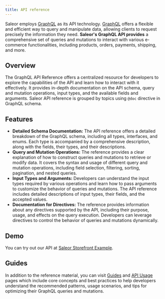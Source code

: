 ```yaml
---
title: API reference
---
```


Saleor employs [GraphQL](https://graphql.org/) as its API technology. [GraphQL](https://graphql.org/) offers a flexible and efficient way to query and manipulate data, allowing clients to request precisely the information they need. **Saleor's GraphQL API provides** a comprehensive set of queries and mutations to interact with various e-commerce functionalities, including products, orders, payments, shipping, and more.

## Overview

The GraphQL API Reference offers a centralized resource for developers to explore the capabilities of the API and learn how to interact with it effectively. It provides in-depth documentation on the API schema, query and mutation operations, input types, and the available fields and arguments. Saleor API reference is grouped by topics using `@doc` directive in GraphQL schema.

## Features

- **Detailed Schema Documentation:** The API reference offers a detailed breakdown of the GraphQL schema, including all types, interfaces, and enums. Each type is accompanied by a comprehensive description, along with the fields, their types, and their descriptions.
- **Query and Mutation Operations:** The reference provides a clear explanation of how to construct queries and mutations to retrieve or modify data. It covers the syntax and usage of different query and mutation operations, including field selection, filtering, sorting, pagination, and nested queries.
- **Input Types and Arguments:** Developers can understand the input types required by various operations and learn how to pass arguments to customize the behavior of queries and mutations. The API reference includes detailed descriptions of input types, their fields, and the accepted values.
- **Documentation for Directives:** The reference provides information about any directives supported by the API, including their purpose, usage, and effects on the query execution. Developers can leverage directives to control the behavior of queries and mutations dynamically.

## Demo

You can try out our API at [Saleor Storefront Example](https://storefront1.saleor.io/graphql/).

## Guides

In addition to the reference material, you can visit [Guides](../developer/channels/overview) and [API Usage](../api-usage/authentication) pages which include core concepts and best practices to help developers understand the recommended patterns, usage scenarios, and tips for optimizing their GraphQL queries and mutations.
